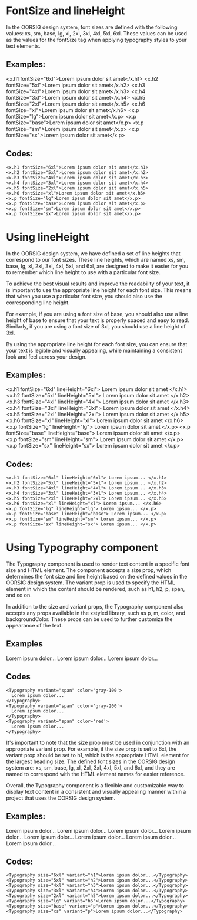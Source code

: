 

<MDXWrapper>
<Head>
	<title>Typography Doc | OORSIG</title>
</Head>

# FontSize and lineHeight

In the OORSIG design system, font sizes are defined with the following values: xs,
sm, base, lg, xl, 2xl, 3xl, 4xl, 5xl, 6xl. These values can be used as the values
for the fontSize tag when applying typography styles to your text elements.

## Examples:

<x.h1 fontSize="6xl">Lorem ipsum dolor sit amet</x.h1>
<x.h2 fontSize="5xl">Lorem ipsum dolor sit amet</x.h2>
<x.h3 fontSize="4xl">Lorem ipsum dolor sit amet</x.h3>
<x.h4 fontSize="3xl">Lorem ipsum dolor sit amet</x.h4>
<x.h5 fontSize="2xl">Lorem ipsum dolor sit amet</x.h5>
<x.h6 fontSize="xl">Lorem ipsum dolor sit amet</x.h6>
<x.p fontSize="lg">Lorem ipsum dolor sit amet</x.p>
<x.p fontSize="base">Lorem ipsum dolor sit amet</x.p>
<x.p fontSize="sm">Lorem ipsum dolor sit amet</x.p>
<x.p fontSize="sx">Lorem ipsum dolor sit amet</x.p>

## Codes:

```
<x.h1 fontSize="6xl">Lorem ipsum dolor sit amet</x.h1>
<x.h2 fontSize="5xl">Lorem ipsum dolor sit amet</x.h2>
<x.h3 fontSize="4xl">Lorem ipsum dolor sit amet</x.h3>
<x.h4 fontSize="3xl">Lorem ipsum dolor sit amet</x.h4>
<x.h5 fontSize="2xl">Lorem ipsum dolor sit amet</x.h5>
<x.h6 fontSize="xl">Lorem ipsum dolor sit amet</x.h6>
<x.p fontSize="lg">Lorem ipsum dolor sit amet</x.p>
<x.p fontSize="base">Lorem ipsum dolor sit amet</x.p>
<x.p fontSize="sm">Lorem ipsum dolor sit amet</x.p>
<x.p fontSize="sx">Lorem ipsum dolor sit amet</x.p>
```

# Using lineHeight

In the OORSIG design system, we have defined a set of line heights that correspond to our font sizes. These line heights, which are named xs, sm, base, lg, xl, 2xl, 3xl, 4xl, 5xl, and 6xl, are designed to make it easier for you to remember which line height to use with a particular font size.

To achieve the best visual results and improve the readability of your text, it is important to use the appropriate line height for each font size. This means that when you use a particular font size, you should also use the corresponding line height.

For example, if you are using a font size of base, you should also use a line height of base to ensure that your text is properly spaced and easy to read. Similarly, if you are using a font size of 3xl, you should use a line height of 3xl.

By using the appropriate line height for each font size, you can ensure that your text is legible and visually appealing, while maintaining a consistent look and feel across your design.

## Examples:

<x.h1 fontSize="6xl" lineHeight="6xl">
  Lorem ipsum dolor sit amet
</x.h1>
<x.h2 fontSize="5xl" lineHeight="5xl">
  Lorem ipsum dolor sit amet
</x.h2>
<x.h3 fontSize="4xl" lineHeight="4xl">
  Lorem ipsum dolor sit amet
</x.h3>
<x.h4 fontSize="3xl" lineHeight="3xl">
  Lorem ipsum dolor sit amet
</x.h4>
<x.h5 fontSize="2xl" lineHeight="2xl">
  Lorem ipsum dolor sit amet
</x.h5>
<x.h6 fontSize="xl" lineHeight="xl">
  Lorem ipsum dolor sit amet
</x.h6>
<x.p fontSize="lg" lineHeight="lg">
  Lorem ipsum dolor sit amet
</x.p>
<x.p fontSize="base" lineHeight="base">
  Lorem ipsum dolor sit amet
</x.p>
<x.p fontSize="sm" lineHeight="sm">
  Lorem ipsum dolor sit amet
</x.p>
<x.p fontSize="sx" lineHeight="sx">
  Lorem ipsum dolor sit amet
</x.p>

## Codes:

```
<x.h1 fontSize="6xl" lineHeight="6xl"> Lorem ipsum... </x.h1>
<x.h2 fontSize="5xl" lineHeight="5xl"> Lorem ipsum... </x.h2>
<x.h3 fontSize="4xl" lineHeight="4xl"> Lorem ipsum... </x.h3>
<x.h4 fontSize="3xl" lineHeight="3xl"> Lorem ipsum... </x.h4>
<x.h5 fontSize="2xl" lineHeight="2xl"> Lorem ipsum... </x.h5>
<x.h6 fontSize="xl" lineHeight="xl"> Lorem ipsum... </x.h6>
<x.p fontSize="lg" lineHeight="lg"> Lorem ipsum... </x.p>
<x.p fontSize="base" lineHeight="base"> Lorem ipsum... </x.p>
<x.p fontSize="sm" lineHeight="sm"> Lorem ipsum... </x.p>
<x.p fontSize="sx" lineHeight="sx"> Lorem ipsum... </x.p>

```

# Using Typography component

The Typography component is used to render text content in a specific font size and HTML element. The component accepts a size prop, which determines the font size and line height based on the defined values in the OORSIG design system. The variant prop is used to specify the HTML element in which the content should be rendered, such as h1, h2, p, span, and so on.

In addition to the size and variant props, the Typography component also accepts any props available in the xstyled library, such as p, m, color, and backgroundColor. These props can be used to further customize the appearance of the text.

## Examples

<Typography variant="span" color='gray-100'>
  Lorem ipsum dolor...
</Typography>
<Typography variant="span" color='gray-200'>
  Lorem ipsum dolor...
</Typography>
<Typography variant="span" color='red'>
  Lorem ipsum dolor...
</Typography>

## Codes

```
<Typography variant="span" color='gray-100'>
  Lorem ipsum dolor...
</Typography>
<Typography variant="span" color='gray-200'>
  Lorem ipsum dolor...
</Typography>
<Typography variant="span" color='red'>
  Lorem ipsum dolor...
</Typography>
```
It's important to note that the size prop must be used in conjunction with an appropriate variant prop. For example, if the size prop is set to 6xl, the variant prop should be set to h1, which is the appropriate HTML element for the largest heading size. The defined font sizes in the OORSIG design system are: xs, sm, base, lg, xl, 2xl, 3xl, 4xl, 5xl, and 6xl, and they are named to correspond with the HTML element names for easier reference.

Overall, the Typography component is a flexible and customizable way to display text content in a consistent and visually appealing manner within a project that uses the OORSIG design system.

## Examples:

<Typography size="6xl" variant="h1" color='red'>
  Lorem ipsum dolor...
</Typography>
<Typography size="5xl" variant="h2">
  Lorem ipsum dolor...
</Typography>
<Typography size="4xl" variant="h3">
  Lorem ipsum dolor...
</Typography>
<Typography size="3xl" variant="h4">
  Lorem ipsum dolor...
</Typography>
<Typography size="2xl" variant="h5">
  Lorem ipsum dolor...
</Typography>
<Typography size="lg" variant="h6">
  Lorem ipsum dolor...
</Typography>
<Typography size="base" variant="p">
  Lorem ipsum dolor...
</Typography>
<Typography size="xs" variant="p">
  Lorem ipsum dolor...
</Typography>

## Codes:

```
<Typography size="6xl" variant="h1">Lorem ipsum dolor...</Typography>
<Typography size="5xl" variant="h2">Lorem ipsum dolor...</Typography>
<Typography size="4xl" variant="h3">Lorem ipsum dolor...</Typography>
<Typography size="3xl" variant="h4">Lorem ipsum dolor...</Typography>
<Typography size="2xl" variant="h5">Lorem ipsum dolor...</Typography>
<Typography size="lg" variant="h6">Lorem ipsum dolor...</Typography>
<Typography size="base" variant="p">Lorem ipsum dolor...</Typography>
<Typography size="xs" variant="p">Lorem ipsum dolor...</Typography>
```

</MDXWrapper>
